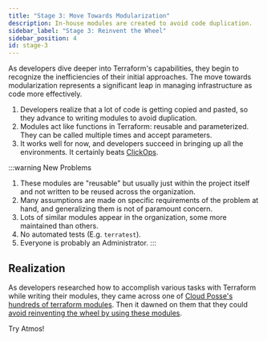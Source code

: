 ```yaml
---
title: "Stage 3: Move Towards Modularization"
description: In-house modules are created to avoid code duplication.
sidebar_label: "Stage 3: Reinvent the Wheel"
sidebar_position: 4
id: stage-3
---
```


<Intro>
As developers dive deeper into Terraform's capabilities, they begin to recognize the inefficiencies of their initial approaches.
The move towards modularization represents a significant leap in managing infrastructure as code more effectively.
</Intro>

1. Developers realize that a lot of code is getting copied and pasted, so they advance to writing modules to avoid duplication.
2. Modules act like functions in Terraform: reusable and parameterized. They can be called multiple times and accept parameters.
3. It works well for now, and developers succeed in bringing up all the environments. It certainly beats [ClickOps](/introduction/why-atmos/stage-0).

:::warning New Problems
1. These modules are "reusable" but usually just within the project itself and not written to be reused across the organization.
2. Many assumptions are made on specific requirements of the problem at hand, and generalizing them is not of paramount concern.
3. Lots of similar modules appear in the organization, some more maintained than others.
4. No automated tests (E.g. `terratest`).
5. Everyone is probably an Administrator.
:::

## Realization

As developers researched how to accomplish various tasks with Terraform while writing their modules, they came across one
of [Cloud Posse's hundreds of terraform modules](https://github.com/cloudposse). Then it dawned on them that they could
[avoid reinventing the wheel by using these modules](/introduction/why-atmos/stage-4).

<Link
    to="/introduction/why-atmos/nirvana"
    className="button button--lg button--primary">
    Try Atmos!
</Link>
